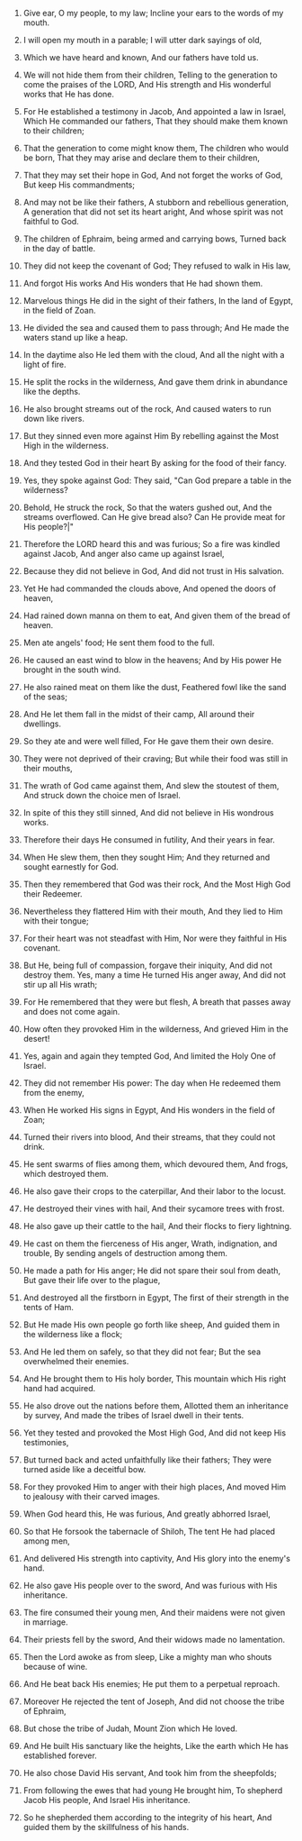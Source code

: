 
1. Give ear, O my people, to my law; Incline your ears to the words of my mouth.

2. I will open my mouth in a parable; I will utter dark sayings of old,

3. Which we have heard and known, And our fathers have told us.

4. We will not hide them from their children, Telling to the generation to come the praises of the LORD, And His strength and His wonderful works that He has done.

5. For He established a testimony in Jacob, And appointed a law in Israel, Which He commanded our fathers, That they should make them known to their children;

6. That the generation to come might know them, The children who would be born, That they may arise and declare them to their children,

7. That they may set their hope in God, And not forget the works of God, But keep His commandments;

8. And may not be like their fathers, A stubborn and rebellious generation, A generation that did not set its heart aright, And whose spirit was not faithful to God.

9. The children of Ephraim, being armed and carrying bows, Turned back in the day of battle.

10. They did not keep the covenant of God; They refused to walk in His law,

11. And forgot His works And His wonders that He had shown them.

12. Marvelous things He did in the sight of their fathers, In the land of Egypt, in the field of Zoan.

13. He divided the sea and caused them to pass through; And He made the waters stand up like a heap.

14. In the daytime also He led them with the cloud, And all the night with a light of fire.

15. He split the rocks in the wilderness, And gave them drink in abundance like the depths.

16. He also brought streams out of the rock, And caused waters to run down like rivers.

17. But they sinned even more against Him By rebelling against the Most High in the wilderness.

18. And they tested God in their heart By asking for the food of their fancy.

19. Yes, they spoke against God: They said, "Can God prepare a table in the wilderness?

20. Behold, He struck the rock, So that the waters gushed out, And the streams overflowed. Can He give bread also? Can He provide meat for His people?|"

21. Therefore the LORD heard this and was furious; So a fire was kindled against Jacob, And anger also came up against Israel,

22. Because they did not believe in God, And did not trust in His salvation.

23. Yet He had commanded the clouds above, And opened the doors of heaven,

24. Had rained down manna on them to eat, And given them of the bread of heaven.

25. Men ate angels' food; He sent them food to the full.

26. He caused an east wind to blow in the heavens; And by His power He brought in the south wind.

27. He also rained meat on them like the dust, Feathered fowl like the sand of the seas;

28. And He let them fall in the midst of their camp, All around their dwellings.

29. So they ate and were well filled, For He gave them their own desire.

30. They were not deprived of their craving; But while their food was still in their mouths,

31. The wrath of God came against them, And slew the stoutest of them, And struck down the choice men of Israel.

32. In spite of this they still sinned, And did not believe in His wondrous works.

33. Therefore their days He consumed in futility, And their years in fear.

34. When He slew them, then they sought Him; And they returned and sought earnestly for God.

35. Then they remembered that God was their rock, And the Most High God their Redeemer.

36. Nevertheless they flattered Him with their mouth, And they lied to Him with their tongue;

37. For their heart was not steadfast with Him, Nor were they faithful in His covenant.

38. But He, being full of compassion, forgave their iniquity, And did not destroy them. Yes, many a time He turned His anger away, And did not stir up all His wrath;

39. For He remembered that they were but flesh, A breath that passes away and does not come again.

40. How often they provoked Him in the wilderness, And grieved Him in the desert!

41. Yes, again and again they tempted God, And limited the Holy One of Israel.

42. They did not remember His power: The day when He redeemed them from the enemy,

43. When He worked His signs in Egypt, And His wonders in the field of Zoan;

44. Turned their rivers into blood, And their streams, that they could not drink.

45. He sent swarms of flies among them, which devoured them, And frogs, which destroyed them.

46. He also gave their crops to the caterpillar, And their labor to the locust.

47. He destroyed their vines with hail, And their sycamore trees with frost.

48. He also gave up their cattle to the hail, And their flocks to fiery lightning.

49. He cast on them the fierceness of His anger, Wrath, indignation, and trouble, By sending angels of destruction among them.

50. He made a path for His anger; He did not spare their soul from death, But gave their life over to the plague,

51. And destroyed all the firstborn in Egypt, The first of their strength in the tents of Ham.

52. But He made His own people go forth like sheep, And guided them in the wilderness like a flock;

53. And He led them on safely, so that they did not fear; But the sea overwhelmed their enemies.

54. And He brought them to His holy border, This mountain which His right hand had acquired.

55. He also drove out the nations before them, Allotted them an inheritance by survey, And made the tribes of Israel dwell in their tents.

56. Yet they tested and provoked the Most High God, And did not keep His testimonies,

57. But turned back and acted unfaithfully like their fathers; They were turned aside like a deceitful bow.

58. For they provoked Him to anger with their high places, And moved Him to jealousy with their carved images.

59. When God heard this, He was furious, And greatly abhorred Israel,

60. So that He forsook the tabernacle of Shiloh, The tent He had placed among men,

61. And delivered His strength into captivity, And His glory into the enemy's hand.

62. He also gave His people over to the sword, And was furious with His inheritance.

63. The fire consumed their young men, And their maidens were not given in marriage.

64. Their priests fell by the sword, And their widows made no lamentation.

65. Then the Lord awoke as from sleep, Like a mighty man who shouts because of wine.

66. And He beat back His enemies; He put them to a perpetual reproach.

67. Moreover He rejected the tent of Joseph, And did not choose the tribe of Ephraim,

68. But chose the tribe of Judah, Mount Zion which He loved.

69. And He built His sanctuary like the heights, Like the earth which He has established forever.

70. He also chose David His servant, And took him from the sheepfolds;

71. From following the ewes that had young He brought him, To shepherd Jacob His people, And Israel His inheritance.

72. So he shepherded them according to the integrity of his heart, And guided them by the skillfulness of his hands.


